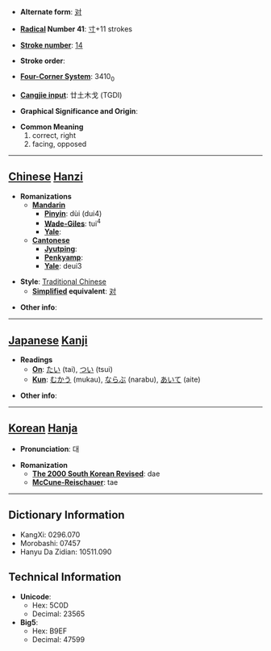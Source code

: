 * '''Alternate form''': [[对]]

* '''[[Wiktionary:Chinese radical index| Radical]] Number 41''': [[Wiktionary:Chinese radical index 寸|寸]]+11 strokes

* '''[[Wiktionary:Chinese total strokes index|Stroke number]]''': [[Wiktionary:Chinese total strokes index 14|14]]

* '''Stroke order''': 

* '''[[Wiktionary:Chinese four corner index|Four-Corner System]]''': 3410<sub>0</sub>

* '''[[Wiktionary:Chinese Cangjie index|Cangjie input]]''': 廿土木戈 (TGDI)

* '''Graphical Significance and Origin''': 

* '''Common Meaning'''
*#correct, right
*# facing, opposed


----

== [[Chinese]] [[Hanzi]] ==

* '''Romanizations'''
** '''[[Mandarin]]'''
*** '''[[Pinyin]]''': dùi (dui4)
*** '''[[Wade-Giles]]''': tui<sup>4</sup>
*** '''[[Yale]]''': 
** '''[[Cantonese]]'''
*** '''[[Jyutping]]''':
*** '''[[Penkyamp]]''': 
*** '''[[Yale]]''': deui3

* '''Style''': [[Traditional Chinese]] 
** '''[[Simplified Chinese|Simplified]] equivalent''': [[对]]

* '''Other info''': 

----

== [[Japanese]] [[Kanji]] ==

* '''Readings'''
** '''[[On]]''': [[たい]] (tai), [[つい]] (tsui)
** '''[[Kun]]''': [[むかう]] (mukau), [[ならぶ]] (narabu), [[あいて]] (aite)

* '''Other info''':  

----

== [[Korean]] [[Hanja]] ==

* '''Pronunciation''': 대

* '''Romanization'''
** '''[[The 2000 South Korean Revised Romanization|The 2000 South Korean Revised]]''': dae
** '''[[McCune-Reischauer]]''': tae

----

== Dictionary Information ==

* KangXi: 0296.070
* Morobashi: 07457
* Hanyu Da Zidian: 10511.090

== Technical Information ==

* '''Unicode''':
** Hex: 5C0D
** Decimal: 23565
* '''Big5''':
** Hex: B9EF
** Decimal: 47599